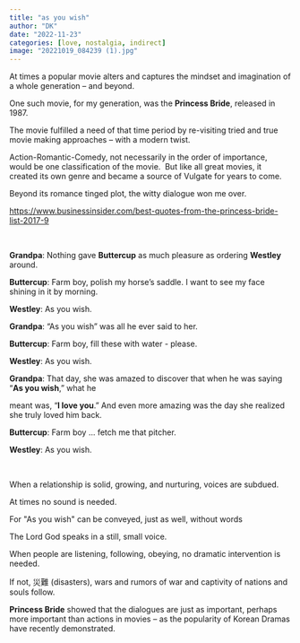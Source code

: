---
title: "as you wish"
author: "DK"
date: "2022-11-23"
categories: [love, nostalgia, indirect]
image: "20221019_084239 (1).jpg"
---

At times a popular movie alters and captures the mindset and imagination of a whole generation -- and beyond.  

One such movie, for my generation, was the **Princess Bride**, released in 1987.

The movie fulfilled a need of that time period by re-visiting tried and true movie making approaches -- with a modern twist.

Action-Romantic-Comedy, not necessarily in the order of importance, would be one classification of the movie.  But like all great movies, it created its own genre and became a source of Vulgate for years to come.

Beyond its romance tinged plot, the witty dialogue won me over.

<https://www.businessinsider.com/best-quotes-from-the-princess-bride-list-2017-9>

\

**Grandpa**: Nothing gave **Buttercup** as much pleasure as ordering **Westley** around.

**Buttercup**: Farm boy, polish my horse's saddle. I want to see my face shining in it by morning.

**Westley**: As you wish.

**Grandpa**: "As you wish" was all he ever said to her.

**Buttercup**: Farm boy, fill these with water - please.

**Westley**: As you wish.

**Grandpa**: That day, she was amazed to discover that when he was saying "**As you wish**," what he

meant was, "**I love you**." And even more amazing was the day she realized she truly loved him back.

**Buttercup**: Farm boy \... fetch me that pitcher.

**Westley**: As you wish.

\

When a relationship is solid, growing, and nurturing, voices are subdued.

At times no sound is needed.

For \"As you wish\" can be conveyed, just as well, without words

The Lord God speaks in a still, small voice.

When people are listening, following, obeying, no dramatic intervention is needed.

If not, 災難 (disasters), wars and rumors of war and captivity of nations and souls follow.

**Princess Bride** showed that the dialogues are just as important, perhaps more important than actions in movies -- as the popularity of Korean Dramas have recently demonstrated.
